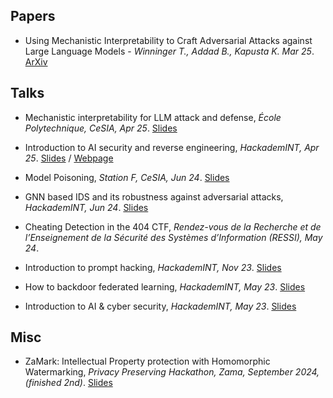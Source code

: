## Papers
- Using Mechanistic Interpretability to Craft Adversarial Attacks against Large Language Models - _Winninger T., Addad B., Kapusta K. Mar 25_. [ArXiv](https://arxiv.org/abs/2503.06269)

## Talks

- Mechanistic interpretability for LLM attack and defense, _École Polytechnique, CeSIA, Apr 25_. [Slides](./talks/slides/cesia-ssr.pdf)

- Introduction to AI security and reverse engineering, _HackademINT, Apr 25_. [Slides](./talks/hackademint-causapscal/assets/main.pdf) / [Webpage](./talks/hackademint-causapscal/index.qmd)

- Model Poisoning, _Station F, CeSIA, Jun 24_. [Slides](./talks/slides/cesia-poison.pdf)

- GNN based IDS and its robustness against adversarial attacks, _HackademINT, Jun 24_. [Slides](./talks/slides/hackademint-gnn-based-ids.pdf) 

- Cheating Detection in the 404 CTF, _Rendez-vous de la Recherche et de l'Enseignement de la Sécurité des Systèmes d'Information (RESSI), May 24_.

- Introduction to prompt hacking, _HackademINT, Nov 23_. [Slides](./talks/slides/hackademint-prompt-hacking.pdf)

- How to backdoor federated learning, _HackademINT, May 23_. [Slides](./talks/slides/hackademint-federated-poison.pdf)

- Introduction to AI & cyber security, _HackademINT, May 23_. [Slides](./talks/slides/hackademint-ai-in-cybersecurity.pdf)

## Misc 

- ZaMark: Intellectual Property protection with Homomorphic Watermarking, _Privacy Preserving Hackathon, Zama, September 2024, (finished 2nd)_. [Slides](./talks/slides/misc/zamark.pdf)